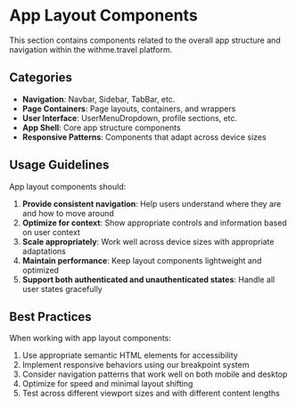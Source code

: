 
<Meta title="App Layout/Index" />

# App Layout Components

This section contains components related to the overall app structure and navigation within the withme.travel platform.

## Categories

- **Navigation**: Navbar, Sidebar, TabBar, etc.
- **Page Containers**: Page layouts, containers, and wrappers
- **User Interface**: UserMenuDropdown, profile sections, etc.
- **App Shell**: Core app structure components
- **Responsive Patterns**: Components that adapt across device sizes

## Usage Guidelines

App layout components should:

1. **Provide consistent navigation**: Help users understand where they are and how to move around
2. **Optimize for context**: Show appropriate controls and information based on user context
3. **Scale appropriately**: Work well across device sizes with appropriate adaptations
4. **Maintain performance**: Keep layout components lightweight and optimized
5. **Support both authenticated and unauthenticated states**: Handle all user states gracefully

## Best Practices

When working with app layout components:

1. Use appropriate semantic HTML elements for accessibility
2. Implement responsive behaviors using our breakpoint system
3. Consider navigation patterns that work well on both mobile and desktop
4. Optimize for speed and minimal layout shifting
5. Test across different viewport sizes and with different content lengths
